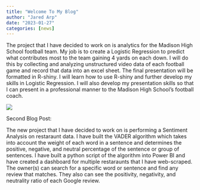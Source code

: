 ```yaml
---
title: "Welcome To My Blog"
author: "Jared Arp"
date: "2023-01-27"
categories: [news]
---
```


The project that I have decided to work on is analytics for the Madison High School football team. My job is to create a Logistic Regression to predict what contributes most to the team gaining 4 yards on each down. I will do this by collecting and analyzing unstructured video data of each football game and record that data into an excel sheet. The final presentation will be formatted in R-shiny. I will learn how to use R-shiny and further develop my skills in Logistic Regression. I will also develop my presentation skills so that I can present in a professional manner to the Madison High School’s football coach.

![](thumbnail.jpg)

Second Blog Post:

The new project that I have decided to work on is performing a Sentiment Analysis on restaraunt data. I have built the VADER algorithm which takes into account the weight of each word in a sentence and determines the positive, negative, and neutral percentage of the sentence or group of sentences. I have built a python script of the algorithm into Power BI and have created a dashboard for multiple restaraunts that I have web-scraped. The owner(s) can search for a specific word or sentence and find any review that matches. They also can see the positivity, negativity, and neutrality ratio of each Google review.
